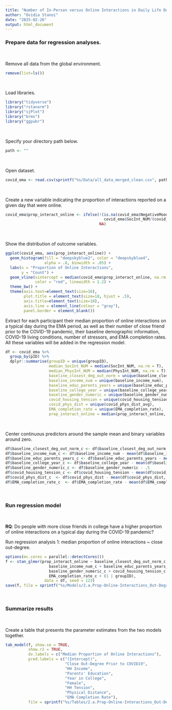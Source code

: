 ```yaml
---
title: "Number of In-Person versus Online Interactions in Daily Life During COVID-19 ~ Close Out-Degree"
author: "Ovidia Stanoi"
date: "2025-02-26"
output: html_document
---
```


### Prepare data for regression analyses. 
<br>

Remove all data from the global environment.<br>

```r
remove(list=ls()) 
```
<br>

Load libraries.<br>

```r
library("tidyverse")
library("rstanarm")
library("sjPlot")
library("brms")
library("ggpubr")
```
<br>

Specify your directory path below.<br>

```r
path <- ""
```
<br>

Open dataset.<br>

```r
covid_ema <- read.csv(sprintf("%s/Data/all_data_merged_clean.csv", path)) 
```
<br>

Create a new variable indicating the proportion of interactions reported on a given day that were online.<br>
```r
covid_ema$prop_interact_online <- ifelse(!(is.na(covid_ema$NegativeMood)),
                                           covid_ema$SocInt_NUM/(covid_ema$SocInt_NUM + covid_ema$PhysInt_NUM),
                                         NA)
```
<br>                                        

Show the distribution of outcome variables.<br>  
```r
ggplot(covid_ema, aes(prop_interact_online)) +
  geom_histogram(fill = "deepskyblue2", color = "deepskyblue4", 
                 alpha = .8, binwidth = .05) + 
  labs(x = "Proportion of Online Interactions",
       y = "Count") +
  geom_vline(xintercept = median(covid_ema$prop_interact_online, na.rm = T), 
             color = "red", linewidth = 1.2) +
  theme_bw() +
  theme(axis.text=element_text(size=16),
        plot.title = element_text(size=18, hjust = .5),
        axis.title=element_text(size=18),
        axis.line = element_line(colour = "gray"),
        panel.border = element_blank()) 
```
        
Extract for each participant their median proportion of online interactions on a typical day during the EMA period, as well as their number of close friend prior to the COVID-19 pandemic, their baseline demographic information, COVID-19 living conditions, number of stressors, and EMA completion rates. All these variables will be added in the regression model.<br>

```r
df <- covid_ema %>%
  group_by(pID) %>%
  dplyr::summarise(groupID = unique(groupID), 
                   median_SocInt_NUM = median(SocInt_NUM, na.rm = T),
                   median_PhysInt_NUM = median(PhysInt_NUM, na.rm = T),
                   baseline_closest_deg_out_norm = unique(baseline_closest_deg_out_norm),
                   baseline_income_num = unique(baseline_income_num),
                   baseline_educ_parents_years = unique(baseline_educ_parents_years),
                   baseline_college_year = unique(baseline_college_year),
                   baseline_gender_numeric = unique(baseline_gender_numeric),
                   covid_housing_tension = unique(covid_housing_tension),
                   covid_phys_dist = unique(covid_phys_dist_avg), 
                   EMA_completion_rate = unique(EMA_completion_rate),
                   prop_interact_online = median(prop_interact_online, na.rm = T))
```
<br>

Center continuous predictors around the sample mean and binary variables around zero.<br>

```r
df$baseline_closest_deg_out_norm_c <- df$baseline_closest_deg_out_norm - mean(df$baseline_closest_deg_out_norm, na.rm = T)
df$baseline_income_num_c <- df$baseline_income_num - mean(df$baseline_income_num, na.rm = T)
df$baseline_educ_parents_years_c <- df$baseline_educ_parents_years - mean(df$baseline_educ_parents_years, na.rm = T)
df$baseline_college_year_c <- df$baseline_college_year - mean(df$baseline_college_year, na.rm = T)
df$baseline_gender_numeric_c <- df$baseline_gender_numeric - .5
df$covid_housing_tension_c <- df$covid_housing_tension - mean(df$covid_housing_tension, na.rm = T)
df$covid_phys_dist_c  <- df$covid_phys_dist - mean(df$covid_phys_dist, na.rm = T)
df$EMA_completion_rate_c  <- df$EMA_completion_rate - mean(df$EMA_completion_rate, na.rm = T)
```
<br>

### Run regression model
<br>

**RQ**: Do people with more close friends in college have a higher proportion of online interactions on a typical day during the COVID-19 pandemic?<br>

Run regression analysis 1: median proportion of online interactions ~ close out-degree.<br>

```r
options(mc.cores = parallel::detectCores())
f <- stan_glmer(prop_interact_online ~ baseline_closest_deg_out_norm_c +
                   baseline_income_num_c + baseline_educ_parents_years_c + baseline_college_year_c +
                   baseline_gender_numeric_c + covid_housing_tension_c + covid_phys_dist_c + 
                   EMA_completion_rate_c + (1 | groupID),
                 data = df, seed = 123)
save(f, file = sprintf("%s/Models/2.a.Prop-Online-Interactions_Out-Degree.RData", path))
```
<br>

### Summarize results
<br>

Create a table that presents the parameter estimates from the two models together.<br>

```r
tab_model(f, show.se = TRUE,
          show.r2 = TRUE, 
          dv.labels = c("Median Proportion of Online Interactions"),
          pred.labels = c("(Intercept)", 
                          "Close Out-Degree Prior to COVID19",
                          "HH Income",
                          "Parents' Education",
                          "Year in College",
                          "Female",
                          "HH Tension",
                          "Physical Distance",
                          "EMA Completion Rate"),
          file = sprintf("%s/Tables/2.a.Prop-Online-Interactions_Out-Degree.html", path))
```
<br>